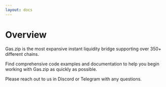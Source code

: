 ```yaml
---
layout: docs
---
```




# Overview

Gas.zip is the most expansive instant liquidity bridge supporting over 350+ different chains. 

Find comprehensive code examples and documentation to help you begin working with Gas.zip as quickly as possible. 

Please reach out to us in Discord or Telegram with any questions. 